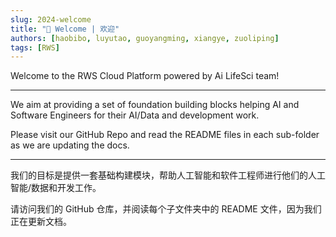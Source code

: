 ```yaml
---
slug: 2024-welcome
title: "👏 Welcome | 欢迎"
authors: [haobibo, luyutao, guoyangming, xiangye, zuoliping]
tags: [RWS]
---
```


Welcome to the RWS Cloud Platform powered by Ai LifeSci team!

---

We aim at providing a set of foundation building blocks helping AI and Software Engineers for their AI/Data and development work.

Please visit our GitHub Repo and read the README files in each sub-folder as we are updating the docs.

---

我们的目标是提供一套基础构建模块，帮助人工智能和软件工程师进行他们的人工智能/数据和开发工作。

请访问我们的 GitHub 仓库，并阅读每个子文件夹中的 README 文件，因为我们正在更新文档。
